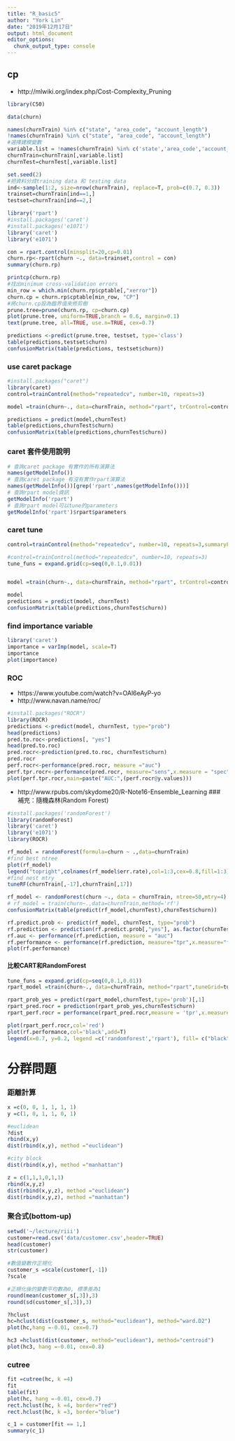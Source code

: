 ```yaml
---
title: "R_basic5"
author: "York Lin"
date: "2019年12月17日"
output: html_document
editor_options: 
  chunk_output_type: console
---
```


## cp
- http://mlwiki.org/index.php/Cost-Complexity_Pruning

```R
library(C50)

data(churn)

names(churnTrain) %in% c("state", "area_code", "account_length")
!names(churnTrain) %in% c("state", "area_code", "account_length")
#選擇建模變數
variable.list = !names(churnTrain) %in% c('state','area_code','account_length')
churnTrain=churnTrain[,variable.list]
churnTest=churnTest[,variable.list]

set.seed(2)
#把資料分成training data 和 testing data
ind<-sample(1:2, size=nrow(churnTrain), replace=T, prob=c(0.7, 0.3))
trainset=churnTrain[ind==1,]
testset=churnTrain[ind==2,]

library('rpart')
#install.packages('caret')
#install.packages('e1071')
library('caret')
library('e1071')

con = rpart.control(minsplit=20,cp=0.01)
churn.rp<-rpart(churn ~., data=trainset,control = con)
summary(churn.rp)

printcp(churn.rp)
#找出minimum cross-validation errors
min_row = which.min(churn.rp$cptable[,"xerror"])
churn.cp = churn.rp$cptable[min_row, "CP"]
#將churn.cp設為臨界值來修剪樹
prune.tree=prune(churn.rp, cp=churn.cp)
plot(prune.tree, uniform=TRUE,branch = 0.6, margin=0.1)
text(prune.tree, all=TRUE, use.n=TRUE, cex=0.7)

predictions <-predict(prune.tree, testset, type='class')
table(predictions,testset$churn)
confusionMatrix(table(predictions, testset$churn))
```

### use caret package
```R
#install.packages("caret")
library(caret)
control=trainControl(method="repeatedcv", number=10, repeats=3)

model =train(churn~., data=churnTrain, method="rpart", trControl=control)

predictions = predict(model,churnTest)
table(predictions,churnTest$churn)
confusionMatrix(table(predictions,churnTest$churn))
```

### caret 套件使用說明
```R
# 查詢caret package 有實作的所有演算法
names(getModelInfo())
# 查詢caret package 有沒有實作rpart演算法
names(getModelInfo())[grep('rpart',names(getModelInfo()))]
# 查詢rpart model資訊
getModelInfo('rpart')
# 查詢rpart model可以tune的parameters
getModelInfo('rpart')$rpart$parameters
```

### caret tune
```R
control=trainControl(method="repeatedcv", number=10, repeats=3,summaryFunction = multiClassSummary,classProbs=T)

#control=trainControl(method="repeatedcv", number=10, repeats=3)
tune_funs = expand.grid(cp=seq(0,0.1,0.01))


model =train(churn~., data=churnTrain, method="rpart", trControl=control,tuneGrid=tune_funs,metric="AUC")

model
predictions = predict(model, churnTest)
confusionMatrix(table(predictions,churnTest$churn))
```

### find importance variable
```R
library('caret')
importance = varImp(model, scale=T)
importance
plot(importance)
```

### ROC
- https://www.youtube.com/watch?v=OAl6eAyP-yo
- http://www.navan.name/roc/

```R
#install.packages("ROCR")
library(ROCR)
predictions <-predict(model, churnTest, type="prob")
head(predictions)
pred.to.roc<-predictions[, "yes"]
head(pred.to.roc)
pred.rocr<-prediction(pred.to.roc, churnTest$churn)
pred.rocr
perf.rocr<-performance(pred.rocr, measure ="auc")
perf.tpr.rocr<-performance(pred.rocr, measure="sens",x.measure = "spec")
plot(perf.tpr.rocr,main=paste("AUC:",(perf.rocr@y.values)))
```


- http://www.rpubs.com/skydome20/R-Note16-Ensemble_Learning
### 補充：隨機森林(Random Forest)
```R
#install.packages('randomForest')
library(randomForest)
library('caret')
library('e1071')
library(ROCR)

rf_model = randomForest(formula=churn ~ .,data=churnTrain)
#find best ntree
plot(rf_model)
legend("topright",colnames(rf_model$err.rate),col=1:3,cex=0.8,fill=1:3)
#find nest mtry
tuneRF(churnTrain[,-17],churnTrain[,17])

rf_model <- randomForest(churn ~., data = churnTrain, ntree=50,mtry=4)
# rf_model = train(churn~.,data=churnTrain,method='rf')
confusionMatrix(table(predict(rf_model,churnTest),churnTest$churn))

rf.predict.prob <- predict(rf_model, churnTest, type="prob")
rf.prediction <- prediction(rf.predict.prob[,"yes"], as.factor(churnTest$churn))
rf.auc <- performance(rf.prediction, measure = "auc")
rf.performance <- performance(rf.prediction, measure="tpr",x.measure="fpr")
plot(rf.performance)
```

#### 比較CART和RandomForest
```R
tune_funs = expand.grid(cp=seq(0,0.1,0.01))
rpart_model =train(churn~., data=churnTrain, method="rpart",tuneGrid=tune_funs)

rpart_prob_yes = predict(rpart_model,churnTest,type='prob')[,1]
rpart_pred.rocr = prediction(rpart_prob_yes,churnTest$churn)
rpart_perf.rocr = performance(rpart_pred.rocr,measure = 'tpr',x.measure = 'fpr')

plot(rpart_perf.rocr,col='red')
plot(rf.performance,col='black',add=T)
legend(x=0.7, y=0.2, legend =c('randomforest','rpart'), fill= c("black","red"))
```


# 分群問題
### 距離計算
```R
x =c(0, 0, 1, 1, 1, 1)
y =c(1, 0, 1, 1, 0, 1)

#euclidean
?dist
rbind(x,y)
dist(rbind(x,y), method ="euclidean")

#city block
dist(rbind(x,y), method ="manhattan")

z = c(1,1,1,0,1,1)
rbind(x,y,z)
dist(rbind(x,y,z), method ="euclidean")
dist(rbind(x,y,z), method ="manhattan")

```


### 聚合式(bottom-up)
```R
setwd('~/lecture/riii')
customer=read.csv('data/customer.csv',header=TRUE)
head(customer)
str(customer)

#數值變數作正規化
customer_s =scale(customer[,-1])
?scale

#正規化後的變數平均數為0, 標準差為1
round(mean(customer_s[,3]),3)
round(sd(customer_s[,3]),3)

?hclust
hc=hclust(dist(customer_s, method="euclidean"), method="ward.D2")
plot(hc,hang =-0.01, cex=0.7)

hc3 =hclust(dist(customer, method="euclidean"), method="centroid")
plot(hc3, hang =-0.01, cex=0.8)
```

### cutree
```R
fit =cutree(hc, k =4)
fit
table(fit)
plot(hc, hang =-0.01, cex=0.7)
rect.hclust(hc, k =4, border="red")
rect.hclust(hc, k =3, border="blue")

c_1 = customer[fit == 1,]
summary(c_1)
```
